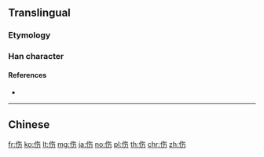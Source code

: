 {{character info/new}}
{{also|傷}}
==Translingual==

===Etymology===
{{Han simp|傷|f=昜|t=力}}

===Han character===
{{Han char|rn=9|rad=人|as=04|sn=6|four=|canj=OOKS|ids=⿰亻⿱𠂉力}}

====References====
* {{Han ref|kx=0096.121|hdz=10124.010|uh=4F24|ud=20260}}

----

==Chinese==
{{zh-see|傷}}

[[fr:伤]]
[[ko:伤]]
[[lt:伤]]
[[mg:伤]]
[[ja:伤]]
[[no:伤]]
[[pl:伤]]
[[th:伤]]
[[chr:伤]]
[[zh:伤]]